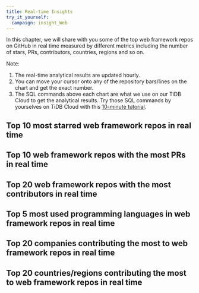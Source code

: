 ```yaml
---
title: Real-time Insights
try_it_yourself:
  campaign: insight_Web
---
```


In this chapter, we will share with you some of the top web framework repos on GitHub in real time measured by different metrics including the number of stars, PRs, contributors, countries, regions and so on. 
 
Note: 
1. The real-time analytical results are updated hourly. 
2. You can move your cursor onto any of the repository bars/lines on the chart and get the exact number. 
3. The SQL commands above each chart are what we use on our TiDB Cloud to get the analytical results. Try those SQL commands by yourselves on TiDB Cloud with this [10-minute tutorial](/blog/try-it-yourself/).

## Top 10 most starred web framework repos in real time

<CommonChart repo='web_framework_repos' chart='barchart' n={10} category='rt-top10-by-stars' categoryIndex='repo_name' valueIndex='num' formatSql={false} />


## Top 10 web framework repos with the most PRs in real time

<CommonChart repo='web_framework_repos' chart='barchart' n={10} category='rt-top10-by-prs' categoryIndex='repo_name' valueIndex='num' formatSql={false} />


## Top 20 web framework repos with the most contributors in real time

<CommonChart repo='web_framework_repos' chart='barchart' n={20} category='rt-top20-by-developers' categoryIndex='repo_name' valueIndex='num' formatSql={false} />



## Top 5 most used programming languages in web framework repos in real time

<CommonChart repo='web_framework_repos' chart='barchart' n={5} category='rt-top5-languages' categoryIndex='language' valueIndex='num' formatSql={false} />


## Top 20 companies contributing the most to web framework repos in real time


<CommonChart repo='web_framework_repos' chart='barchart' n={20} category='rt-top20-companies' categoryIndex='company' valueIndex='num' formatSql={false} />


## Top 20 countries/regions contributing the most to web framework repos in real time

<CommonChart repo='web_framework_repos' chart='barchart' n={20} category='rt-top20-countries' categoryIndex='country' valueIndex='num' formatSql={false} />

